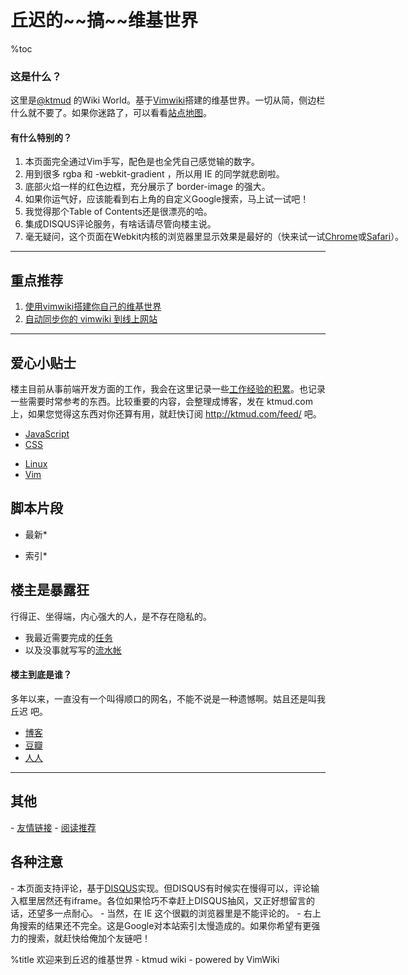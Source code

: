 = 丘迟的~~搞~~维基世界 =
%toc 
=== 这是什么？ ===
这里是[https://twitter.com/ktmud @ktmud] 的Wiki World。基于[http://code.google.com/p/vimwiki/ Vimwiki]搭建的维基世界。一切从简，侧边栏什么就不要了。如果你迷路了，可以看看[[SiteMap|站点地图]]。

<div id="whats-special" class="lesser" style="width: 50em">
<div class="hd">
==== 有什么特别的？ ====
</div>
<div class="cont">
# 本页面完全通过Vim手写，配色是也全凭自己感觉输的数字。
# 用到很多 rgba 和 -webkit-gradient ，所以用 IE 的同学就悲剧啦。
# 底部火焰一样的红色边框，充分展示了 border-image 的强大。
# 如果你运气好，应该能看到右上角的自定义Google搜索，马上试一试吧！
# 我觉得那个Table of Contents还是很漂亮的哈。
# 集成DISQUS评论服务，有啥话请尽管向楼主说。
# 毫无疑问，这个页面在Webkit内核的浏览器里显示效果是最好的（快来试一试[http://www.google.com/chrome/?hl=zh-CN Chrome]或[http://www.apple.com.cn/safari/ Safari]）。
</div>
</div>

<hr />
== 重点推荐 ==
# [[tips/vim/vimwiki-guide|使用vimwiki搭建你自己的维基世界]]
# [[tips/vim/ways-to-sync-vimwiki|自动同步你的 vimwiki 到线上网站]]

<hr />

== 爱心小贴士 ==
楼主目前从事前端开发方面的工作，我会在这里记录一些[[tips/index|工作经验的积累]]。也记录一些需要时常参考的东西。比较重要的内容，会整理成博客，发在 ktmud.com 上，如果您觉得这东西对你还算有用，就赶快订阅 http://ktmud.com/feed/ 吧。

* [[tips/JavaScript|JavaScript]]
* [[tips/CSS|CSS]]

* [[tips/Linux|Linux]]
* [[tips/Vim|Vim]]

== 脚本片段 ==
*最新*

*索引*


== 楼主是暴露狂 ==
行得正、坐得端，内心强大的人，是不存在隐私的。

{{{id="news"
很好，这里以后就是我最主要的个人主页了。
}}}

* 我最近需要完成的[[Tasks|任务]]
* 以及没事就写写的[[diary/diary|流水帐]]


==== 楼主到底是谁？ ====
多年以来，一直没有一个叫得顺口的网名，不能不说是一种遗憾啊。姑且还是叫我 丘迟 吧。

* [[Blogs|博客]]
* [http://www.douban.com/people/jyyjcc 豆瓣]
* [http://www.renren.com/jyyjcc 人人]

<hr>
== 其他 ==
- [[Links|友情链接]]
- [[ReadIt|阅读推荐]]

== 各种注意 ==
- 本页面支持评论，基于[http://www.diqus.com DISQUS]实现。但DISQUS有时候实在慢得可以，评论输入框里居然还有iframe。各位如果恰巧不幸赶上DISQUS抽风，又正好想留言的话，还望多一点耐心。
- 当然，在 IE 这个很戳的浏览器里是不能评论的。
- 右上角搜索的结果还不完全。这是Google对本站索引太慢造成的。如果你希望有更强力的搜索，就赶快给俺加个友链吧！

%title 欢迎来到丘迟的维基世界 - ktmud wiki - powered by VimWiki
